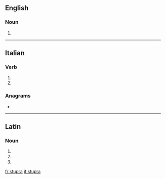 ==English==

===Noun===
{{head|en|noun plural form}}

# {{plural of|stuprum|lang=en}}

----

==Italian==

===Verb===
{{head|it|verb form}}

# {{inflection of|stuprare||3|s|pres|indc|lang=it}}
# {{inflection of|stuprare||2|s|impr|lang=it}}

===Anagrams===
* {{l|it|raptus}}

----

==Latin==

===Noun===
{{la-noun-form|stupra}}

# {{inflection of|stuprum||nom|p|lang=la}}
# {{inflection of|stuprum||acc|p|lang=la}}
# {{inflection of|stuprum||voc|p|lang=la}}

[[fr:stupra]]
[[it:stupra]]